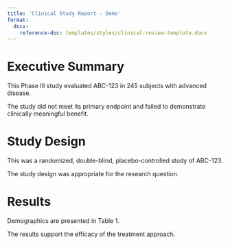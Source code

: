 ```yaml
---
title: 'Clinical Study Report - Demo'
format:
  docx:
    reference-doc: templates/styles/clinical-review-template.docx
---
```


# Executive Summary

This Phase III study evaluated [ABC-123]{custom-style="ProtectedParam"} in [245]{custom-style="ProtectedParam"} subjects with advanced disease.

The study did not meet its primary endpoint and failed to demonstrate clinically meaningful benefit.

# Study Design

This was a randomized, double-blind, placebo-controlled study of [ABC-123]{custom-style="ProtectedParam"}.

The study design was appropriate for the research question.

# Results

Demographics are presented in Table 1.

The results support the efficacy of the treatment approach.
